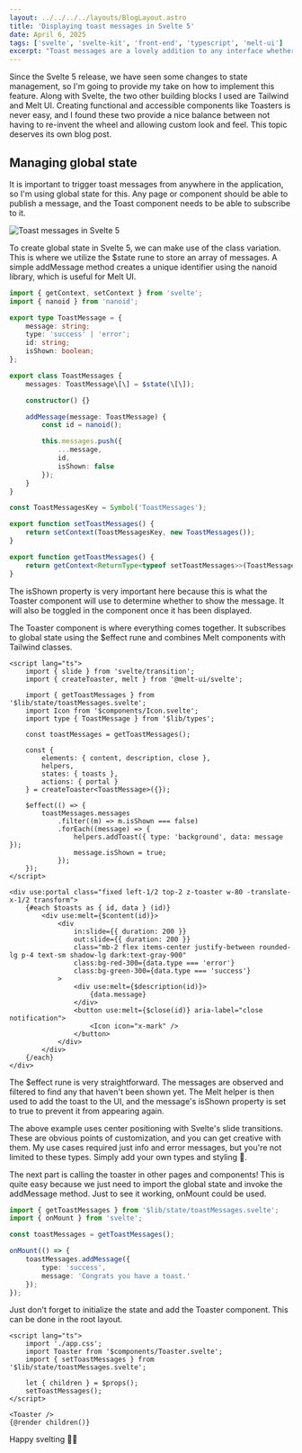 ```yaml
---
layout: ../../../../layouts/BlogLayout.astro
title: 'Displaying toast messages in Svelte 5'
date: April 6, 2025
tags: ['svelte', 'svelte-kit', 'front-end', 'typescript', 'melt-ui']
excerpt: "Toast messages are a lovely addition to any interface whether it's your Operating System, mobile or web application."
---
```


Since the Svelte 5 release, we have seen some changes to state management, so I'm going to provide my take on how to
implement this feature. Along with Svelte, the two other building blocks I used are Tailwind and Melt UI.
Creating functional and accessible components like Toasters is never easy, and I found these two provide a nice
balance between not having to re-invent the wheel and allowing custom look and feel. This topic deserves its own blog post.

## Managing global state

It is important to trigger toast messages from anywhere in the application, so I'm using global state for this.
Any page or component should be able to publish a message, and the Toast component needs to be able to subscribe to it.

![Toast messages in Svelte 5](/images/blog/2025/04/toast-messages.png)

To create global state in Svelte 5, we can make use of the class variation. This is where we utilize the $state
rune to store an array of messages. A simple addMessage method creates a unique identifier using the nanoid library,
which is useful for Melt UI.

```typescript
import { getContext, setContext } from 'svelte';
import { nanoid } from 'nanoid';

export type ToastMessage = {
	message: string;
	type: 'success' | 'error';
    id: string;
    isShown: boolean;
};

export class ToastMessages {
	messages: ToastMessage\[\] = $state(\[\]);

	constructor() {}

	addMessage(message: ToastMessage) {
		const id = nanoid();

		this.messages.push({
			...message,
			id,
			isShown: false
		});
	}
}

const ToastMessagesKey = Symbol('ToastMessages');

export function setToastMessages() {
	return setContext(ToastMessagesKey, new ToastMessages());
}

export function getToastMessages() {
	return getContext<ReturnType<typeof setToastMessages>>(ToastMessagesKey);
}

```

The isShown property is very important here because this is what the Toaster component will use to determine whether
to show the message. It will also be toggled in the component once it has been displayed.

The Toaster component is where everything comes together. It subscribes to global state using the $effect rune and
combines Melt components with Tailwind classes.

```svelte
<script lang="ts">
	import { slide } from 'svelte/transition';
	import { createToaster, melt } from '@melt-ui/svelte';

	import { getToastMessages } from '$lib/state/toastMessages.svelte';
	import Icon from '$components/Icon.svelte';
	import type { ToastMessage } from '$lib/types';

	const toastMessages = getToastMessages();

	const {
		elements: { content, description, close },
		helpers,
		states: { toasts },
		actions: { portal }
	} = createToaster<ToastMessage>({});

	$effect(() => {
		toastMessages.messages
			.filter((m) => m.isShown === false)
			.forEach((message) => {
				helpers.addToast({ type: 'background', data: message });
				message.isShown = true;
			});
	});
</script>

<div use:portal class="fixed left-1/2 top-2 z-toaster w-80 -translate-x-1/2 transform">
	{#each $toasts as { id, data } (id)}
		<div use:melt={$content(id)}>
			<div
				in:slide={{ duration: 200 }}
				out:slide={{ duration: 200 }}
				class="mb-2 flex items-center justify-between rounded-lg p-4 text-sm shadow-lg dark:text-gray-900"
				class:bg-red-300={data.type === 'error'}
				class:bg-green-300={data.type === 'success'}
			>
				<div use:melt={$description(id)}>
					{data.message}
				</div>
				<button use:melt={$close(id)} aria-label="close notification">
					<Icon icon="x-mark" />
				</button>
			</div>
		</div>
	{/each}
</div>

```

The $effect rune is very straightforward. The messages are observed and filtered to find any that haven't been shown yet.
The Melt helper is then used to add the toast to the UI, and the message's isShown property is set to true to prevent it from appearing again.

The above example uses center positioning with Svelte's slide transitions. These are obvious points of customization, and
you can get creative with them. My use cases required just info and error messages, but you're not limited to these types.
Simply add your own types and styling 🤷.

The next part is calling the toaster in other pages and components! This is quite easy because we just need to import the
global state and invoke the addMessage method. Just to see it working, onMount could be used.

```typescript
import { getToastMessages } from '$lib/state/toastMessages.svelte';
import { onMount } from 'svelte';

const toastMessages = getToastMessages();

onMount(() => {
	toastMessages.addMessage({
		type: 'success',
		message: 'Congrats you have a toast.'
	});
});
```

Just don't forget to initialize the state and add the Toaster component. This can be done in the root layout.

```svelte
<script lang="ts">
	import './app.css';
	import Toaster from '$components/Toaster.svelte';
	import { setToastMessages } from '$lib/state/toastMessages.svelte';

	let { children } = $props();
	setToastMessages();
</script>

<Toaster />
{@render children()}

```

Happy svelting 🧑‍💻
